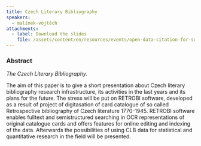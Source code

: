 ```yaml
---
title: Czech Literary Bibliography
speakers:
  - malínek-vojtěch
attachments:
  - label: Download the slides
    file: /assets/content/en/resources/events/open-data-citation-for-social-science-and-humanities/sessions/5/presentations/1/6.2-Malinek.pdf
---
```

### Abstract

*The Czech Literary Bibliography.*

The aim of this paper is to give a short presentation about Czech literary bibliography research infrastructure, its activities in the last years and its plans for the future. The stress will be put on RETROBI software, developed as a result of project of digitasation of card catalogue of so called Retrospective bibliography of Czech literature 1770-1945. RETROBI software enables fulltext and semistructured searching in OCR representations of original catalogue cards and offers features for online editing and indexing of the data. Afterwards the possibilities of using CLB data for statistical and quantitative research in the field will be presented.
